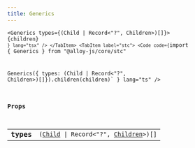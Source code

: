 ```yaml
---
title: Generics
---
```



<Tabs syncKey="component-style">
    <TabItem label="jsx">
        <Code code={`import { Generics } from "@alloy-js/core" 

<Generics types={(Child | Record<"?", Children>)[]}>
    {children}
</Generics>`} lang="tsx" />
</TabItem>
<TabItem label="stc">
    <Code code={`import { Generics } from "@alloy-js/core/stc" 

Generics({ types: (Child | Record<"?", Children>)[]}).children(children)` } lang="ts" />
</TabItem>
</Tabs>

### Props

<table>
  <tr>
    <td style="text-align: right;font-weight: bold;">types</td>
    <td>
      <Badge text="optional" variant="note" size="small" /> <code>(<a href="/reference/core/types/child/">Child</a> | Record&lt;"?", <a href="/reference/core/types/children/">Children</a>>)[]</code>
  
  
  
  
  </td>
  </tr>
</table>
